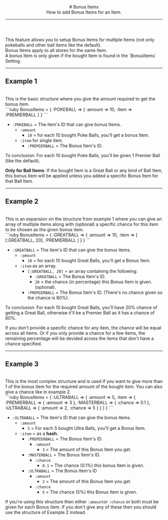 <header>
  # Bonus Items
  <br/>
  How to add Bonus Items for an Item.

  ---
</header>
This feature allows you to setup Bonus Items for multiple Items (not only pokeballs and other ball items like the default).
<br/>
Bonus Items apply to all stores for the same Item.
<br/>
A bonus Item is only given if the bought Item is found in the `BonusItems` Setting.

---

## Example 1
<br/>
This is the basic structure where you give the amount required to get the bonus item.
<br/>
```ruby
BonusItems = {
  :POKEBALL => {
    :amount => 10,
    :item => :PREMIERBALL
  }
}
```

- `:POKEBALL` = The item's ID that can give bonus Items.
  - `:amount`
    - `10` = for each 10 bought Poke Balls, you'll get a bonus Item.
  - `:item` for single item.
    - `:PREMIERBALL` = The Bonus Item's ID.

To conclusion: For each 10 bought Poke Balls, you'll be given 1 Premier Ball (like the default).

<Callout type="hint">**Only for Ball Items**: If the bought Item is a Great Ball or any kind of Ball Item, this bonus Item will be applied unless you added a specific Bonus Item for that Ball Item.</Callout>

---

## Example 2
<br/>
This is an expansion on the structure from example 1 where you can give an array of multiple items along with (optional) a specific chance for this item to be chosen as the given bonus item.
<br/>
```ruby
BonusItems = {
  :GREATBALL => {
    :amount => 10,
    :item => [
      [:GREATBALL, 20],
      :PREMIERBALL
    ]
  }
}
```

- `:GREATBALL` = The item's ID that can give the bonus items.
  - `:amount`
    - `10` = for each 10 bought Great Balls, you'll get a Bonus Item.
  - `:item` as an array.
    - `[:GREATBALL, 20]` = an array containing the following:
      - `:GREATBALL` = The Bonus Item's ID.
      - `20` = the chance (in percentage) this Bonus Item is given. (optional).
    - `:PREMIERBALL` = The Bonus Item's ID. (There's no chance given so the chance is 80%).

To conclusion: For each 10 bought Great Balls, you'll have 20% chance of getting a Great Ball, otherwise it'll be a Premier Ball as it has a chance of 80%.

<Callout type="hint">If you don't provide a specific chance for any item, the chance will be equal across all items. Or if you only provide a chance for a few items, the remaining percentage will be devided across the items that don't have a chance specified.</Callout>

---

## Example 3
<br/>
This is the most complex structure and is used if you want to give more than 1 of the bonus item for the required amount of the bought item. You can also give a chance like in example 2.
<br/>
```ruby
BonusItems = {     
  :ULTRABALL => {
    :amount => 5,
    :item => {
      :PREMIERBALL => {
        :amount => 3
      },
      :MASTERBALL => { 
        :chance => 0.1 
      },
      :ULTRABALL => {
        :amount => 2,
        :chance => 5
      }
    }
  }
}
```

- `:ULTRABALL` = The item's ID that can give the bonus items.
  - `:amount`
    - `5` = For each 5 bought Ultra Balls, you'll get a Bonus Item.
  - `:item` = as a **hash**.
    - `:PREMIERBALL` = The Bonus Item's ID. 
      - `:amount`
        - `3` = The amount of this Bonus Item you get.
    - `:MASTERBALL` = The Bonus Item's ID.
      - `:chance`
        - `0.1` = The chance (0.1%) this bonus Item is given.
    - `:ULTRABALL` = The Bonus Item's ID
      - `:amount`
        - `2` = The amount of this Bonus Item you get.
      - `:chance`
        - `5` = The chance (5%) this Bonus Item is given. 

<Callout type="attention">If you're using this structure then either `:amount`or `:chance` or both must be given for each Bonus Item. If you don't give any of these then you should use the structure of Example 2 instead.</Callout>